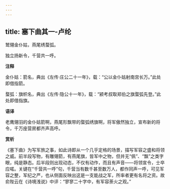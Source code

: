 ```yaml
---
---
---
```

title: 塞下曲其一-卢纶
---

鹫翎金仆姑，燕尾绣蝥弧。

独立扬新令，千营共一呼。

**注释**

金仆姑：箭名，典出《左传·庄公二十一年》，载：“公以金仆姑射南宫长万。”此处即借指箭。

蝥弧：旗帜名，典出《左传·隐公十一年》，载：“颍考叔取郑伯之旗蝥弧先登。”此处即借指旗。

**语译**

老鹰翎羽的金仆姑箭啊，燕尾形飘带的蝥弧绣旗啊，将军傲然独立，宣布新的将令，千万座营房都齐声高呼。

**赏析**

《塞下曲》为写军旅之事，如此诗即从一个几乎定格的场景，描写军容之盛和将领之威。前半段写物，有雕翎箭，有燕尾旗，皆军中之物，但并无“佩”、“飘”之类字眼，纯是静态。后半段则出现动态，不仅有动作，而且有声音——将领宣令，士卒应喏。关键在“千营共一呼”句，千营当有数千甚至数万人，都作同声一呼，可见军容之整，军纪之严，也从侧面反映出这是一支能战之军，所率者更有名将之资。故俞陛云在《诗境浅说》中评：“寥寥二十字中，有军容荼火之观。”